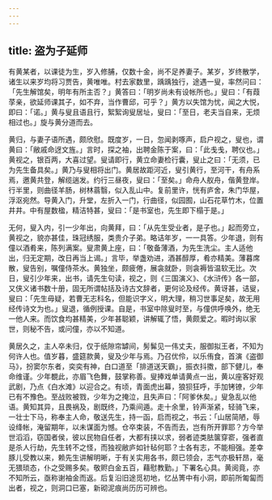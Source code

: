 ```yaml
---
---
---
```

title: 盗为子延师
---



有黄某者，以课徒为生，岁入修脯，仅数十金，尚不足养妻子。某岁，岁终散学，诸生以来岁均将习贾告，黄唯唯。村去家数里，踽踽独行，途遇一叟，率然问曰：「先生解馆矣，明年有所主否？」黄答曰：「明岁尚未有设帐所也。」叟曰：「有葭莩亲，欲延师课其子，如不弃，当作曹邱，可乎？」黄方以失馆为忧，闻之大悦，即曰：「诺。」黄与叟且语且行，絮絮询叟居址，叟曰：「至日，老夫当自来，无烦相过也。」旋与黄分道而去。

黄归，与妻子语所遇，颇欣慰。既度岁，一日，忽闻剥啄声，启户视之，叟也，谓黄曰：「敝戚命迓文旌。」言时，探之袖，出聘金陈于案，曰：「此戋戋，聘仪也。」黄视之，银百两，大喜过望。叟请即行，黄立命妻检行囊，叟止之曰：「无须，已为先生备具矣。」黄乃与叟相将出门。黄居故距河近，叟引黄行，至河干，有舟系焉，邀黄共登，解缆遄发。约行三昼夜，叟曰：「至矣。」命舟人舣舟，偕黄登岸。行半里，则曲径羊肠，树林蓊翳，似入乱山中。复前里许，恍有庐舍，朱门华屋，浮沤宛然。导黄入门，升堂，左折入一门，行曲径，似园囿，山石花草竹木，位置井井。中有屋数楹，精洁特甚，叟曰：「是书室也，先生即下榻于是。」

无何，叟入内，引一少年出，向黄拜，曰：「从先生受业者，是子也。」起而旁立，黄视之，貌亦甚佳，珠冠绣服，类贵介子弟。略诘年岁，一一具答。少年退，则有僮以酒肴来，陈列满案。叟肃黄上座，曰：「敬备薄酒，为先生洗尘。主人适他出，归无定期，改日再当上谒。」言毕，举盏劝进，酒甚醇厚，肴亦精美。薄暮席散，叟告别，嘱僮侍茶水。黄独坐，颇疲倦，展衾就卧，则衾褥皆温软无比。次日，叟引少年来，出书，请先生句读，视之，则《三国演义》、《水浒传》各一部，又侠义诸书数十册，固无所谓帖括及诗古文辞者，更何论及经传。黄讶甚，诘叟，叟曰：「先生毋疑，若曹无志科名，但能识字义，明大理，稍习世事足矣，故无用经传诗文为也。」叟退，循例授课。自是，书室中除叟时至，与僮供呼唤外，绝无一他人来。而饮食均甚精美，少年甚聪颖，讲解辄了悟，黄颇爱之。暇时询以家世，则秘不告，或问僮，亦以不知道。

黄居久之，主人卒未归，仅于纸隙帘罅间，髣髴见一伟丈夫，服御拟王者，不知为何许人也。值岁暮，盛筵款黄，叟及少年与焉。乃召优伶，以乐侑食，首演《盗御马》，扮窦尔东者，奕奕有神，白口道至「排道送天霸」，振衣抖擞，部下健儿，奉命维谨。少年覩此，亦眉飞色舞，鼓掌称善。叟捧戏单请黄点一出，黄以座客好观武剧，乃点《白水滩》以迎合之。有顷，青面虎出幕，狼狈狂呼，手加铐镣，少年已有不豫色。至战败被戮，少年为之掩泣，且失声曰：「阿爹休矣。」叟急乱以他语。黄知其异，且畏祸及，剧既终，乃乘间遁。走十余里，铃声渐紧，轻骑飞来，一壮士下马，称奉主人命，敬送先生，持一函，启而视之，书云：「山居简陋，辱设绛帐，淹留期年，以未谋面为憾。仓卒束装，不告而去，岂有所开罪耶？方今举世滔滔，窃国者侯，彼以民物自任者，大都有挟以求，弱者迹类胠箧穿窬，强者直是杀人行劫，先生转不之怪，而独视敝庐如针毡何耶？士各有志，不能相强。差幸豚儿受教以来，赖先生讲解明晰，于有关实用各书，颇已领会，志气亦极轩昂，毫无猥琐态，仆之受赐多矣。敬赆白金五百，藉慰教勤。」下署名心具。黄阅竟，亦不知所云，亟称谢袖金而返。后复沿旧途觅初地，忆丛箐中有小洞，即前所匍匐而出者，视之，则洞口已塞，新砌泥痕尚历历可辨也。